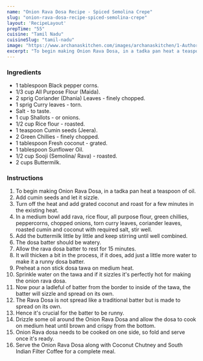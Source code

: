 ---
name: "Onion Rava Dosa Recipe - Spiced Semolina Crepe"
slug: "onion-rava-dosa-recipe-spiced-semolina-crepe"
layout: 'RecipeLayout'
prepTime: "55"
cuisine: "Tamil Nadu"
cuisineSlug: "tamil-nadu"
image: "https://www.archanaskitchen.com/images/archanaskitchen/1-Author/Divya_Shivaraman_/Onion_Rava_Dosa.jpg"
excerpt: "To begin making Onion Rava Dosa, in a tadka pan heat a teaspoon of  oil"
---

### Ingredients

- 1 tablespoon Black pepper corns.
- 1/3 cup All Purpose Flour (Maida).
- 2 sprig Coriander (Dhania) Leaves - finely chopped.
- 1 sprig Curry leaves - torn.
- Salt - to taste.
- 1 cup Shallots - or onions.
- 1/2 cup Rice flour - roasted.
- 1 teaspoon Cumin seeds (Jeera).
- 2 Green Chillies - finely chopped.
- 1 tablespoon Fresh coconut - grated.
- 1 tablespoon Sunflower Oil.
- 1/2 cup Sooji (Semolina/ Rava) - roasted.
- 2 cups Buttermilk.

### Instructions

1. To begin making Onion Rava Dosa, in a tadka pan heat a teaspoon of  oil.
1. Add cumin seeds and let it sizzle.
1. Turn off the heat and add grated coconut and roast for a few minutes in the existing heat.
1. In a medium bowl add rava, rice flour, all purpose flour, green chillies, peppercorns, chopped onions, torn curry leaves, coriander leaves, roasted cumin and coconut with required salt, stir well.
1. Add the buttermilk little by little and keep stirring until well combined.
1. The dosa batter should be watery.
1. Allow the rava dosa batter to rest for 15 minutes.
1. It will thicken a bit in the process, if it does, add just a little more water to make it a runny dosa batter.
1. Preheat a non stick dosa tawa on medium heat.
1. Sprinkle water on the tawa and if it sizzles it's perfectly hot for making the onion rava dosa.
1. Now pour a ladleful of batter from the border to inside of the tawa, the batter will sizzle and spread on its own.
1. The Rava Dosa is not spread like a traditional batter but is made to spread on its own.
1. Hence it's crucial for the batter to be runny.
1. Drizzle some oil around the Onion Rava Dosa and allow the dosa to cook on medium heat until brown and crispy from the bottom.
1. Onion Rava dosa needs to be cooked on one side, so fold and serve once it's ready.
1. Serve the Onion Rava Dosa along with Coconut Chutney and South Indian Filter Coffee  for a complete meal.
